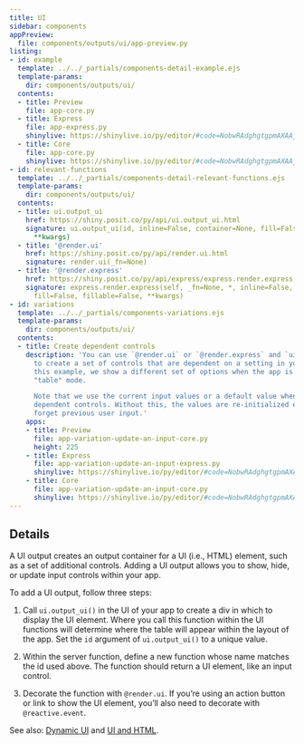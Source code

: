 ```yaml
---
title: UI
sidebar: components
appPreview:
  file: components/outputs/ui/app-preview.py
listing:
- id: example
  template: ../../_partials/components-detail-example.ejs
  template-params:
    dir: components/outputs/ui/
  contents:
  - title: Preview
    file: app-core.py
  - title: Express
    file: app-express.py
    shinylive: https://shinylive.io/py/editor/#code=NobwRAdghgtgpmAXAAjFADugdOgnmAGlQGMB7CAFzkqVQDMAnUmZAZwAsBLCXZTmdKQYVkDagBM4DADoRGzNlx5Y4AD3RjWrPgKEju6AK4UihzrNlmsB4wH1WAd04Vi7ABTSwHUg-sAbTkkZQmRPAGV2HzYAoM8iABUGQzgASgsIWQABMQggrHFOVnQ-KF5kAGJkAB4q2Uk6ZDN-QKk3FJQK6tqIZF6+BpsKLG9fVhjW9tk+6eQANyg-ZOQAXj4IIyGxloY2-tCvceC1tY3kOD9WOGQAVimZ3qtB5qCPA+24-YBhSNJL5ChkBBDDAAEZSD4wbjLACMRBgUFUMIADER5os4Ms0ck0hAQmAKLh0AgUPi1BQwABfAC6QA
  - title: Core
    file: app-core.py
    shinylive: https://shinylive.io/py/editor/#code=NobwRAdghgtgpmAXAAjFADugdOgnmAGlQGMB7CAFzkqVQDMAnUmZAZwAsBLCXZTmdKQYVkAQUxEGcKMQqcAbnEnUAJnAZEArpwA6EPRnQB9bcgC8ybTigBzOEboAbbSoAUe5J8ucs3dJoojVgB3TgpidncwDlJgoMdONQYdQmQUgGV2WLYEpJSiABUGTTgASgIPLytSAP9A7SjteMT1FPLPAGJkAB5uvVK9QYg1OjZ1RQZXPwCiGoo6olY4VlZOclLESs8AASlh9SxTZC7ereRd6VkFOCw4RUopiDqsGLjWXPVSzp6+iC9kEbeZpJVwbb6nP7-LycUbTCgvLJvD6TDZnKFeeRQZxwcx8J4BF7I0F8UYpd4tZJgPF4urIOCOJbIACsaPRyCkFE0DD+VjhwPU7khbLZZOR+TSYAAwllSIyoMgIJoYAAjVqpGDcMwARiIMCgAA9tQAGIiY7FmM0lVnogb6O2GXHidCuQwmTiLcafPSpMAUXDoBAoX1wfUUMAAXwAukA
- id: relevant-functions
  template: ../../_partials/components-detail-relevant-functions.ejs
  template-params:
    dir: components/outputs/ui/
  contents:
  - title: ui.output_ui
    href: https://shiny.posit.co/py/api/ui.output_ui.html
    signature: ui.output_ui(id, inline=False, container=None, fill=False, fillable=False,
      **kwargs)
  - title: '@render.ui'
    href: https://shiny.posit.co/py/api/render.ui.html
    signature: render.ui(_fn=None)
  - title: '@render.express'
    href: https://shiny.posit.co/py/api/express/express.render.express.html
    signature: express.render.express(self, _fn=None, *, inline=False, container=None,
      fill=False, fillable=False, **kwargs)
- id: variations
  template: ../../_partials/components-variations.ejs
  template-params:
    dir: components/outputs/ui/
  contents:
  - title: Create dependent controls
    description: 'You can use `@render.ui` or `@render.express` and `ui.output_ui()`
      to create a set of controls that are dependent on a setting in your app. In
      this example, we show a different set of options when the app is in "plot" or
      "table" mode.

      Note that we use the current input values or a default value when creating the
      dependent controls. Without this, the values are re-initialized every time and
      forget previous user input.'
    apps:
    - title: Preview
      file: app-variation-update-an-input-core.py
      height: 225
    - title: Express
      file: app-variation-update-an-input-express.py
      shinylive: https://shinylive.io/py/editor/#code=NobwRAdghgtgpmAXAAjFADugdOgnmAGlQGMB7CAFzkqVQDMAnUmZAZwAsBLCXZTmdKQYVkDagBM4DADoRGzNlx5Y4AD3RjWrPgKEju6AK4UihzrNkB3ThXbIzWADZRcpYwH0yjwzAisAFACUiLLIYfacWAYeDFDinKTuAEbGFOQB0mAwpJKZRJkAIpys6M682bmEyMCZACpQSY5weciZAAqOpBSZALpErHBNxFTiALx1DU2ZgRYQ4cgAAmIQkgxY8SVloeGSdMgVcJ7kFEyOAcHb82Gce9EUWAdByKOjrWD1jc1Il1fzTJbaV53LD-c58PaZUGZPhzO7IQYDZAARgADD9fmEvICYUZ7linjc3ljodwccZ4Wc4MgACzojEOO7uViOTirfyQ0gAlqZABKnNYISqADcoN44KNQUQYNxRkipVBVLKUTM5hj5gyILimSy2ZliVVMgBhUjeXwCloisWjLFSmVy-YKpUqtUIuAhVVqsLsOCcADm7BEQM1xiw3r9AYJELAYf93TAMLJIldyAArCi0R7PdZxLZnomsNnbJG3oX2CTYcGk5TU+m6b8NVrmaypOzoz7Y9ywAAJdsBwVES2GcUxgO2iBKlHyxWo9POz1hBseJu6sClzsAdVZtn7yEH4tLY4nU4nytkVTAFFw6AQKAvagoYAAvj0gA
    - title: Core
      file: app-variation-update-an-input-core.py
      shinylive: https://shinylive.io/py/editor/#code=NobwRAdghgtgpmAXAAjFADugdOgnmAGlQGMB7CAFzkqVQDMAnUmZAZwAsBLCXZTmdKQYVkAQUxEG1ACZwGRAK6cAOhFUZ0AfSXIAvMiU4oAczia6AGyXSAFKuQODnLBai5SCiprJWYEVnYQjsFOWNzonpoMUNKcpJoARp4U5AH2IRnKYDCksllEWQAinKzorrw5eYTIwFkAKlAJFnD5yFkAChakFFkAukSscM3EVNK69Y3NWekZAJQEMyGGHhQRXkp22blmZJRMFqxZ84uzqqdqF7J0bHIAbnI24Z5EK2sDcKyscRCziIsAAlIILIGFglIsrshKjtyBR9gFfotgpxrk8KFhoTZZnp9BMmi0kEiMsgmAB3Vh6PgQNZYMkIvjXLJ0rJUqlrZBDQbIACMAAYiRkfBT9GisEKsQy2mAhSzuGzPByDnBkAAWAUhKQUBQMIKGBrGAAyJQogWJZtCaM0rAsnBBm2Z1SyACVSOS-tVblArHBdHSiDBuLpuf6oAAPIO845Bc0ZQyW622h5ZGWOsAAYVIvn87qInu9uiF-sDwahYYjUZjDnOZs5cD+0Zj7DgnGM7BEIupniwTZbbYlKKlPdbPTArLRiq5AFZefyG+bSbaKOxKaKF9Il-3GWA10vZUFx7XkNPZ5WSXAtTrQvqjawTeqzXHO14E3askO260sgAJZvDnPIPMFB9d8KCLCAI15ENwz5GcK1PRxHzWK0bVfbdF3YT8wAAdXQ-9AJ9Hd2DAiCoIgyMFjnM1zlUdRMEpcR0BsDRtE4d4GHuBhzmqMAKFwdAEBQHi4FDCgwAAX16IA
---
```


:::{#example}
:::

:::{#relevant-functions}
:::

## Details

A UI output creates an output container for a UI (i.e., HTML) element, such as a set of additional controls. Adding a UI output allows you to show, hide, or update input controls within your app.

To add a UI output, follow three steps:

  1. Call `ui.output_ui()` in the UI of your app to create a div in which to display the UI element. Where you call this function within the UI functions will determine where the table will appear within the layout of the app. Set the `id` argument of `ui.output_ui()` to a unique value.

  2. Within the server function, define a new function whose name matches the id used above. The function should return a UI element, like an input control.

  3. Decorate the function with `@render.ui`. If you're using an action button or link to show the UI element, you'll also need to decorate with `@reactive.event`.

See also: [Dynamic UI](https://shiny.posit.co/py/docs/ui-dynamic.html) and [UI and HTML](https://shiny.posit.co/py/docs/ui-html.html).

:::{#variations}
:::
